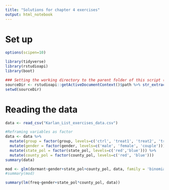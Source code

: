 ```yaml
---
title: "Solutions for chapter 4 exercises"
output: html_notebook
---
```


# Set up

```r
options(scipen=10)

library(tidyverse)
library(rstudioapi)
library(boot)

### Setting the working directory to the parent folder of this script (Rstudio only)
sourceDir <- rstudioapi::getActiveDocumentContext()$path %>% str_extract("^.+/")
setwd(sourceDir)

```

# Reading the data

```r
data <- read_csv("Karlan_List_exercises_data.csv")
```

```r
#Reframing variables as factor
data <- data %>%
  mutate(group = factor(group, levels=c('ctrl', 'treat1', 'treat2', 'treat3'))) %>%
  mutate(gender = factor(gender, levels=c('male', 'female', 'couple'))) %>%
  mutate(state_pol = factor(state_pol, levels=c('red','blue'))) %>%
  mutate(county_pol = factor(county_pol, levels=c('red', 'blue')))
summary(data)
```

```r
mod <- glm(dormant~gender+state_pol+county_pol, data, family = 'binomial')
#summary(mod)

summary(lm(freq~gender+state_pol*county_pol, data))

```









